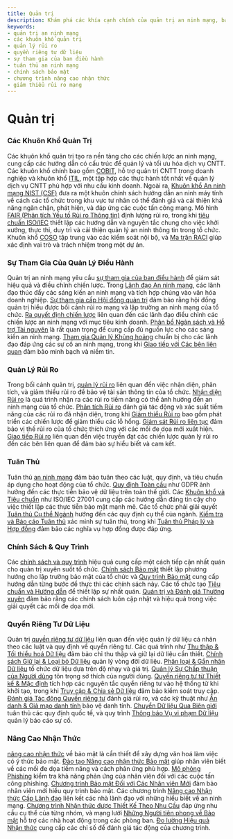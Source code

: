 ```yaml
---
title: Quản trị
description: Khám phá các khía cạnh chính của quản trị an ninh mạng, bao gồm các khuôn khổ, sự tuân thủ, quản lý rủi ro, và sự tham gia của ban điều hành.
keywords:
- quản trị an ninh mạng
- các khuôn khổ quản trị
- quản lý rủi ro
- quyền riêng tư dữ liệu
- sự tham gia của ban điều hành
- tuân thủ an ninh mạng
- chính sách bảo mật
- chương trình nâng cao nhận thức
- giảm thiểu rủi ro mạng
---
```


# Quản trị

### Các Khuôn Khổ Quản Trị

Các khuôn khổ quản trị tạo ra nền tảng cho các chiến lược an ninh mạng, cung cấp các hướng dẫn có cấu trúc để quản lý và tối ưu hóa dịch vụ CNTT. Các khuôn khổ chính bao gồm [COBIT](/governance/governance_frameworks/cobit/), hỗ trợ quản trị CNTT trong doanh nghiệp và khuôn khổ [ITIL](/governance/governance_frameworks/itil/), một tập hợp các thực hành tốt nhất về quản lý dịch vụ CNTT phù hợp với nhu cầu kinh doanh. Ngoài ra, [Khuôn khổ An ninh mạng NIST (CSF)](/governance/governance_frameworks/nist_cybersecurity_framework_csf/) đưa ra một khuôn chính sách hướng dẫn an ninh máy tính về cách các tổ chức trong khu vực tư nhân có thể đánh giá và cải thiện khả năng ngăn chặn, phát hiện, và đáp ứng các cuộc tấn công mạng. Mô hình [FAIR (Phân tích Yếu tố Rủi ro Thông tin)](/governance/governance_frameworks/fair_factor_analysis_of_information_risk/) định lượng rủi ro, trong khi [tiêu chuẩn ISO/IEC](/governance/governance_frameworks/isoiec_standards/) thiết lập các hướng dẫn và nguyên tắc chung cho việc khởi xướng, thực thi, duy trì và cải thiện quản lý an ninh thông tin trong tổ chức. Khuôn khổ [COSO](/governance/governance_frameworks/coso_framework/) tập trung vào các kiểm soát nội bộ, và [Ma trận RACI](/governance/governance_frameworks/raci_matrix/) giúp xác định vai trò và trách nhiệm trong một dự án.

### Sự Tham Gia Của Quản Lý Điều Hành

Quản trị an ninh mạng yêu cầu [sự tham gia của ban điều hành](/governance/executive_management_involvement) để giám sát hiệu quả và điều chỉnh chiến lược. Trong [Lãnh đạo An ninh mạng](/governance/executive_management_involvement/cybersecurity_leadership/), các lãnh đạo thúc đẩy các sáng kiến an ninh mạng và tích hợp chúng vào văn hóa doanh nghiệp. [Sự tham gia cấp Hội đồng quản trị](/governance/executive_management_involvement/board-level_engagement/) đảm bảo rằng hội đồng quản trị hiểu được bối cảnh rủi ro mạng và lập trường an ninh mạng của tổ chức. [Ra quyết định chiến lược](/governance/executive_management_involvement/strategic_decision-making/) liên quan đến các lãnh đạo điều chỉnh các chiến lược an ninh mạng với mục tiêu kinh doanh. [Phân bổ Ngân sách và Hỗ trợ Tài nguyên](/governance/executive_management_involvement/budget_allocation_and_resource_support/) là rất quan trọng để cung cấp đủ nguồn lực cho các sáng kiến an ninh mạng. [Tham gia Quản lý Khủng hoảng](/governance/executive_management_involvement/crisis_management_participation/) chuẩn bị cho các lãnh đạo đáp ứng các sự cố an ninh mạng, trong khi [Giao tiếp với Các bên liên quan](/governance/executive_management_involvement/communication_with_stakeholders/) đảm bảo minh bạch và niềm tin.

### Quản Lý Rủi Ro

Trong bối cảnh quản trị, [quản lý rủi ro](/governance/risk_management) liên quan đến việc nhận diện, phân tích, và giảm thiểu rủi ro để bảo vệ tài sản thông tin của tổ chức. [Nhận diện Rủi ro](/governance/risk_management/risk_identification/) là quá trình nhận ra các rủi ro tiềm năng có thể ảnh hưởng đến an ninh mạng của tổ chức. [Phân tích Rủi ro](/governance/risk_management/risk_analysis/) đánh giá tác động và xác suất tiềm năng của các rủi ro đã nhận diện, trong khi [Giảm thiểu Rủi ro](/governance/risk_management/risk_mitigation/) bao gồm phát triển các chiến lược để giảm thiểu các lỗ hổng. [Giám sát Rủi ro liên tục](/governance/risk_management/risk_monitoring/) đảm bảo vị thế rủi ro của tổ chức thích ứng với các mối đe dọa mới xuất hiện. [Giao tiếp Rủi ro](/governance/risk_management/risk_communication/) liên quan đến việc truyền đạt các chiến lược quản lý rủi ro đến các bên liên quan để đảm bảo sự hiểu biết và cam kết.

### Tuân Thủ

Tuân thủ [an ninh mạng](/governance/compliance) đảm bảo tuân theo các luật, quy định, và tiêu chuẩn áp dụng cho hoạt động của tổ chức. [Quy định Toàn cầu](/governance/compliance/global_regulations/) như GDPR ảnh hưởng đến các thực tiễn bảo vệ dữ liệu trên toàn thế giới. Các [Khuôn khổ và Tiêu chuẩn](/governance/compliance/frameworks_and_standards/) như ISO/IEC 27001 cung cấp các hướng dẫn đáng tin cậy cho việc thiết lập các thực tiễn bảo mật mạnh mẽ. Các tổ chức phải giải quyết [Tuân thủ Cụ thể Ngành](/governance/compliance/sector-specific_compliance/) hướng đến các quy định cụ thể của ngành. [Kiểm tra và Báo cáo Tuân thủ](/governance/compliance/compliance_auditing_and_reporting/) xác minh sự tuân thủ, trong khi [Tuân thủ Pháp lý và Hợp đồng](/governance/compliance/legal_and_contractual_compliance/) đảm bảo các nghĩa vụ hợp đồng được đáp ứng.

### Chính Sách & Quy Trình

Các [chính sách và quy trình](/governance/policies_&_procedures) hiệu quả cung cấp một cách tiếp cận nhất quán cho quản trị xuyên suốt tổ chức. [Chính sách Bảo mật](/governance/policies_&_procedures/security_policies/) thiết lập phương hướng cho lập trường bảo mật của tổ chức và [Quy trình Bảo mật](/governance/policies_&_procedures/security_procedures/) cung cấp hướng dẫn từng bước để thực thi các chính sách này. Các tổ chức tạo [Tiêu chuẩn và Hướng dẫn](/governance/policies_&_procedures/standards_and_guidelines/) để thiết lập sự nhất quán. [Quản trị và Đánh giá Thường xuyên](/governance/policies_&_procedures/governance_and_review/) đảm bảo rằng các chính sách luôn cập nhật và hiệu quả trong việc giải quyết các mối đe dọa mới.

### Quyền Riêng Tư Dữ Liệu

Quản trị [quyền riêng tư dữ liệu](/governance/data_privacy) liên quan đến việc quản lý dữ liệu cá nhân theo các luật và quy định về quyền riêng tư. Các quá trình như [Thu thập & Tối thiểu hoá Dữ liệu](/governance/data_privacy/data_collection_&_minimization/) đảm bảo chỉ thu thập và giữ lại dữ liệu cần thiết. [Chính sách Giữ lại & Loại bỏ Dữ liệu](/governance/data_privacy/data_retention_&_disposal/) quản lý vòng đời dữ liệu. [Phân loại & Gắn nhãn Dữ liệu](/governance/data_privacy/data_classification_&_labeling/) tổ chức dữ liệu dựa trên độ nhạy và giá trị. [Quản lý Sự Chấp thuận của Người dùng](/governance/data_privacy/user_consent_management/) tôn trọng sở thích của người dùng. [Quyền riêng tư từ Thiết kế & Mặc định](/governance/data_privacy/privacy_by_design_&_default/) tích hợp các nguyên tắc quyền riêng tư vào hệ thống từ khi khởi tạo, trong khi [Truy cập & Chia sẻ Dữ liệu](/governance/data_privacy/data_access_&_sharing/) đảm bảo kiểm soát truy cập. [Đánh giá Tác động Quyền riêng tư](/governance/data_privacy/privacy_impact_assessments/) đánh giá rủi ro, và các kỹ thuật như [Ẩn danh & Giả mạo danh tính](/governance/data_privacy/anonymization_&_pseudonymization_techniques/) bảo vệ danh tính. [Chuyển Dữ liệu Qua Biên giới](/governance/data_privacy/cross-border_data_transfers/) tuân thủ các quy định quốc tế, và quy trình [Thông báo Vụ vi phạm Dữ liệu](/governance/data_privacy/data_breach_notification/) quản lý báo cáo sự cố.

### Nâng Cao Nhận Thức

[nâng cao nhận thức](/governance/awareness) về bảo mật là cần thiết để xây dựng văn hoá làm việc có ý thức bảo mật. [Đào tạo Nâng cao nhận thức Bảo mật](/governance/awareness/security_awareness_training/) giúp nhân viên biết về các mối đe dọa tiềm năng và cách phản ứng phù hợp. [Mô phỏng Phishing](/governance/awareness/phishing_simulations/) kiểm tra khả năng phản ứng của nhân viên đối với các cuộc tấn công phishing. [Chương trình Bảo mật Đối với Các Nhân viên Mới](/governance/awareness/employee_onboarding_security_programs/) đảm bảo nhân viên mới hiểu quy trình bảo mật. Các chương trình [Nâng cao Nhận thức Cấp Lãnh đạo](/governance/awareness/executive-level_awareness/) liên kết các nhà lãnh đạo với những hiểu biết về an ninh mạng. [Chương trình Nhận thức được Thiết Kế Theo Nhu Cầu](/governance/awareness/tailored_awareness_programs/) đáp ứng nhu cầu cụ thể của từng nhóm, và mạng lưới [Những Người tiên phong về Bảo mật](/governance/awareness/security_champions_network/) hỗ trợ các nhà hoạt động trong các phòng ban. [Đo lường Hiệu quả Nhận thức](/governance/awareness/measuring_awareness_effectiveness/) cung cấp các chỉ số để đánh giá tác động của chương trình.